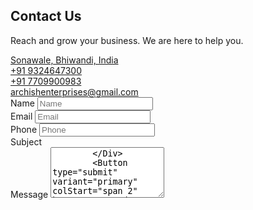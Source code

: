 <Section py="8|12|16|24">
  <Container>
    <Grid col="1|2" gap="8|12|16" alignItems="center">
      <Div>
        <H2 mt="2" mb="0">
          Contact Us
        </H2>
        <P fontSize="xl|2xl" mt="2">
          Reach and grow your business. We are here to help you.
        </P>
        <A href="#" fontSize="md" color="primary" lineHeight="none">
          <Icon name="map" size="5" mr="2" color="primary" />
          Sonawale, Bhiwandi, India
        </A>
        <Br />
        <A href="tel:+91 9324647300" fontSize="md" color="primary" lineHeight="none">
          <Icon name="phone" size="5" mr="2" color="primary" />
          +91 9324647300
        </A>
        <Br />
        <A href="tel:+91 7709900983" fontSize="md" color="primary" lineHeight="none">
          <Icon name="smartphone" size="5" mr="2" color="primary" />
          +91 7709900983
        </A>
        <Br />
        <A href="mailto:archishenterprises@gmail.com" fontSize="md" color="primary" lineHeight="none">
          <Icon name="mail" size="5" mr="2" color="primary" />
          archishenterprises@gmail.com
        </A>
      </Div>
      <Form d="grid" col="1|repeat(2, auto)" gap="4" mt="4" w="full|auto">
        <Div>
          <VisuallyHidden>
            <Label htmlFor="form-01-name">Name</Label>
          </VisuallyHidden>
          <Input type="text" id="form-01-name" name="name" placeholder="Name" />
        </Div>
        <Div>
          <VisuallyHidden>
            <Label htmlFor="form-01-email">Email</Label>
          </VisuallyHidden>
          <Input
            type="email"
            id="form-01-email"
            name="email"
            placeholder="Email"
          />
        </Div>
        <Div colStart="span 2">
          <VisuallyHidden>
            <Label htmlFor="form-01-phone">Phone</Label>
          </VisuallyHidden>
          <Input
            type="tel"
            id="form-01-phone"
            name="phone"
            placeholder="Phone"
          />
        </Div>
        <Div>
          <VisuallyHidden>
            <Label htmlFor="form-01-subject">Subject</Label>
          </VisuallyHidden>
        </Div>
        <Div colStart="span 2">
          <VisuallyHidden>
            <Label htmlFor="form-01-message">Message</Label>
          </VisuallyHidden>
          <Textarea
            placeholder="Message"
            id="form-01-message"
            name="message"
            rows="5"
          />
        </Div>
        <Button type="submit" variant="primary" colStart="span 2" hoverBg="secondary">
          Send message
        </Button>
      </Form>
    </Grid>
  </Container>
</Section>
